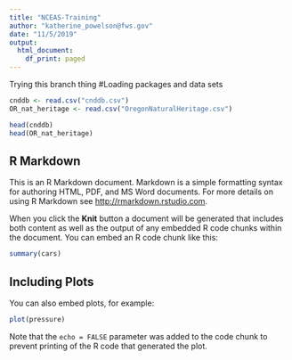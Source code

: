 ```yaml
---
title: "NCEAS-Training"
author: "katherine_powelson@fws.gov"
date: "11/5/2019"
output:
  html_document:
    df_print: paged
---
```

Trying this branch thing
#Loading packages and data sets
```r
cnddb <- read.csv("cnddb.csv")
OR_nat_heritage <- read.csv("OregonNaturalHeritage.csv")
```

```r
head(cnddb)
head(OR_nat_heritage)
```

## R Markdown

This is an R Markdown document. Markdown is a simple formatting syntax for authoring HTML, PDF, and MS Word documents. For more details on using R Markdown see <http://rmarkdown.rstudio.com>.

When you click the **Knit** button a document will be generated that includes both content as well as the output of any embedded R code chunks within the document. You can embed an R code chunk like this:

```r
summary(cars)
```

## Including Plots

You can also embed plots, for example:

```r
plot(pressure)
```

Note that the `echo = FALSE` parameter was added to the code chunk to prevent printing of the R code that generated the plot.
